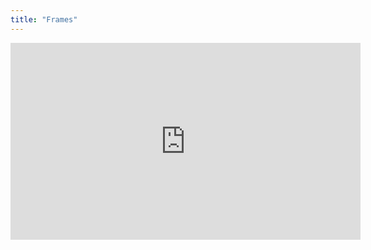 ```yaml
---
title: "Frames"
---
```


<iframe width="560" height="315" src="https://www.youtube.com/embed/lbxamm5H0O8?si=PcJfjqb7SSJDRH5O" title="YouTube video player" frameborder="0" allow="accelerometer; autoplay; clipboard-write; encrypted-media; gyroscope; picture-in-picture; web-share" referrerpolicy="strict-origin-when-cross-origin" allowfullscreen />



# What are Frames?

Frames act as containers that provide additional control over nested objects with enhanced functionalities. Frames allow you to build everything from individual elements, to entire spaces and UI surfaces.

Similar to Groups, you can adjust the properties of a frame including its dimensions and visibility.

Frames enable other features including constraints, align and distribute, clipping, and additional State Machine capabilities.

<AccordionGroup>
  <Accordion title="Constraints" defaultOpen={false}>
    Objects nested within a Frame can be constrained to any of the Frame’s faces.
  </Accordion>

  <Accordion title="Clipping" defaultOpen={false}>
    Objects nested within a Frame can be clipped by the parent Frame.
  </Accordion>

  <Accordion title="Align & Distribute" defaultOpen={false}>
    Objects nested within a Frame can be aligned and distributed based on the Frame’s boundaries.
  </Accordion>
</AccordionGroup>







## Using Frames to control nested objects

Objects nested within a Frame can be [constrained](/ff51f96a54184659ac45536cb54cdea6?pvs=25#a61fcb13545d47ed8dfa8fe44decc77b) to any of the Frame’s faces.

Objects nested within a Frame can be [clipped](/ff51f96a54184659ac45536cb54cdea6?pvs=25#6fe17b613aa449dfad7957a553f4a711) by its parent Frame.

Objects nested within a Frame can be [aligned and distributed](/ff51f96a54184659ac45536cb54cdea6?pvs=25#f32eb849cb914731a844103b9bdbfb16) based on that Frame’s boundaries.

Using Frames with the State Machine

## Creating Frames

## Clip objects with Frames

## Constrain objects with Frames

## Align and distribute objects within Frames